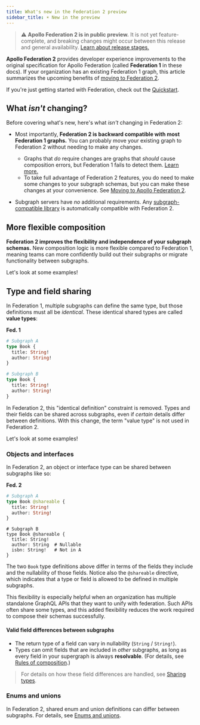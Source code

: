 ```yaml
---
title: What's new in the Federation 2 preview
sidebar_title: ☀️ New in the preview
---
```



> ⚠️ **Apollo Federation 2 is in public preview.** It is not yet feature-complete, and breaking changes might occur between this release and general availability. [Learn about release stages.](https://www.apollographql.com/docs/resources/release-stages/#open-source-release-stages)

**Apollo Federation 2** provides developer experience improvements to the original specification for Apollo Federation (called **Federation 1** in these docs). If your organization has an existing Federation 1 graph, this article summarizes the upcoming benefits of [moving to Federation 2](./moving-to-federation-2/).

If you're just getting started with Federation, check out the [Quickstart](../quickstart/setup/).

## What _isn't_ changing?

Before covering what's new, here's what _isn't_ changing in Federation 2:

* Most importantly, **Federation 2 is backward compatible with most Federation 1 graphs.** You can probably move your existing graph to Federation 2 without needing to make any changes.
    * Graphs that _do_ require changes are graphs that _should_ cause composition errors, but Federation 1 fails to detect them. [Learn more.](./backward-compatibility/#do-i-need-to-modify-my-subgraph-schemas-for-federation-2)
    * To take full advantage of Federation 2 features, you do need to make some changes to your subgraph schemas, but you can make these changes at your convenience. See [Moving to Apollo Federation 2](./moving-to-federation-2/).

* Subgraph servers have _no_ additional requirements. Any [subgraph-compatible library](../other-servers/) is automatically compatible with Federation 2.

## More flexible composition

**Federation 2 improves the flexibility and independence of your subgraph schemas.** New composition logic is more flexible compared to Federation 1, meaning teams can more confidently build out their subgraphs or migrate functionality between subgraphs.

Let's look at some examples!

## Type and field sharing

In Federation 1, multiple subgraphs can define the same type, but those definitions must all be _identical_. These identical shared types are called **value types**:

<p style="margin-bottom: 0; font-weight: bold;">Fed. 1</p>

<CodeColumns>

```graphql
# Subgraph A
type Book {
  title: String!
  author: String!
}
```

```graphql
# Subgraph B
type Book {
  title: String!
  author: String!
}
```

</CodeColumns>

In Federation 2, this "identical definition" constraint is removed. Types and their fields can be shared across subgraphs, even if _certain_ details differ between definitions. With this change, the term "value type" is not used in Federation 2.

Let's look at some examples!

### Objects and interfaces

In Federation 2, an object or interface type can be shared between subgraphs like so:

<p style="margin-bottom: 0; font-weight: bold;">Fed. 2</p>

<CodeColumns>

```graphql
# Subgraph A
type Book @shareable {
  title: String!
  author: String!
}
```

```graphql{4-5}
# Subgraph B
type Book @shareable {
  title: String!
  author: String  # Nullable
  isbn: String!   # Not in A
}
```

</CodeColumns>

The two `Book` type definitions above differ in terms of the fields they include and the nullability of those fields. Notice also the `@shareable` directive, which indicates that a type or field is allowed to be defined in multiple subgraphs.

This flexibility is especially helpful when an organization has multiple standalone GraphQL APIs that they want to unify with federation. Such APIs often share some types, and this added flexibility reduces the work required to compose their schemas successfully.

#### Valid field differences between subgraphs

* The return type of a field can vary in nullability (`String` / `String!`).
* Types can omit fields that are included in _other_ subgraphs, as long as every field in your supergraph is always **resolvable**. (For details, see [Rules of composition](../federated-types/composition/#rules-of-composition).)

> For details on how these field differences are handled, see [Sharing types](../federated-types/value-types/).

### Enums and unions

In Federation 2, shared enum and union definitions can differ between subgraphs. For details, see [Enums and unions](../federated-types/value-types/#enums-and-unions).
